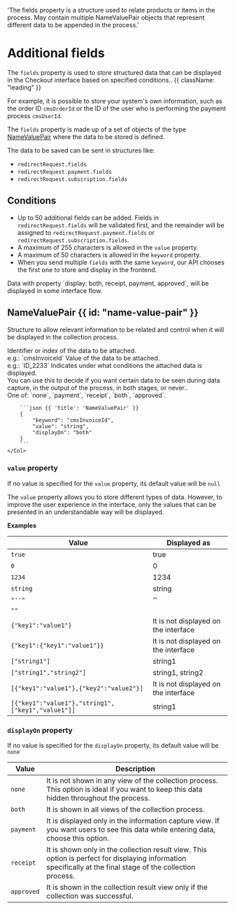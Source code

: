    'The fields property is a structure used to relate products or items in the process. May contain multiple NameValuePair objects that represent different data to be appended in the process.'

# Additional fields

The `fields` property is used to store structured data that can be displayed in the Checkout interface based on specified conditions.. {{ className: "leading" }}

For example, it is possible to store your system's own information, such as the order ID `cmsOrderId` or the ID of the user who is performing the payment process `cmsUserId`.

The `fields` property is made up of a set of objects of the type [NameValuePair](#name-value-pair) where the data to be stored is defined.

The data to be saved can be sent in structures like:

- `redirectRequest.fields`
- `redirectRequest.payment.fields`
- `redirectRequest.subscription.fields`

## Conditions

- Up to 50 additional fields can be added. Fields in `redirectRequest.fields` will be validated first, and the remainder will be assigned to `redirectRequest.payment.fields` or `redirectRequest.subscription.fields`.
- A maximum of 255 characters is allowed in the `value` property.
- A maximum of 50 characters is allowed in the `keyword` property.
- When you send multiple `fields` with the same `keyword`, our API chooses the first one to store and display in the frontend.

<Note>
Data with property `display: both, receipt, payment, approved`, will be displayed in some interface flow.
</Note>

## NameValuePair {{ id: "name-value-pair" }}

Structure to allow relevant information to be related and control when it will be displayed in the collection process.

<Row>
    <Col>
        <Properties>
            <Property name="keyword" type="string" isRequired={true}>
                Identifier or index of the data to be attached.<br/>
                e.g.: `cmsInvoiceId`
            </Property>
            <Property name="value" type="string|object|array|boolean|number" isRequired={false}>
                Value of the data to be attached.<br/>
                e.g.: `ID_2233`
            </Property>
            <Property name="displayOn" type="string" isRequired={false}>
                Indicates under what conditions the attached data is displayed.<br/>
                You can use this to decide if you want certain data to be seen during data capture, in the output of the process, in both stages, or never..<br/>
                One of: `none`, `payment`, `receipt`, `both`, `approved`.
            </Property>
        </Properties>
    </Col>
    <Col sticky>

        ```json {{ 'title': 'NameValuePair' }}
        {
            "keyword": "cmsInvoiceId",
            "value": "string",
            "displayOn": "both"
        }
        ```
    </Col>
</Row>

### `value` property

If no value is specified for the `value` property, its default value will be `null`

The `value` property allows you to store different types of data. However, to improve the user experience in the interface, only the values that can be presented in an understandable way will be displayed.

**Examples**

| Value                                             | Displayed as                 |
|---------------------------------------------------|------------------------------|
| `true`                                            | true                         |
| `0`                                               | 0                            |
| `1234`                                            | 1234                         |
| `string`                                          | string                       |
| `"''"`                                            | ''                           |
| `""`                                              |                              |
| `{"key1":"value1"}`                               | It is not displayed on the interface |
| `{"key1":{"key1":"value1"}}`                      | It is not displayed on the interface |
| `["string1"]`                                     | string1                      |
| `["string1","string2"]`                           | string1, string2             |
| `[{"key1":"value1"},{"key2":"value2"}]`           | It is not displayed on the interface |
| `[{"key1":"value1"},"string1",["key1","value1"]]` | string1                      |


### `displayOn` property

If no value is specified for the `displayOn` property, its default value will be `none`

| Value       | Description                                                                                                                                                          |
|-------------|----------------------------------------------------------------------------------------------------------------------------------------------------------------------|
| `none`      | It is not shown in any view of the collection process. This option is ideal if you want to keep this data hidden throughout the process.                             |
| `both`      | It is shown in all views of the collection process.                                                                                                                  |
| `payment`   | It is displayed only in the information capture view. If you want users to see this data while entering data, choose this option.                                    |
| `receipt`   | It is shown only in the collection result view. This option is perfect for displaying information specifically at the final stage of the collection process.         |
| `approved`  | It is shown in the collection result view only if the collection was successful.                                                                                     |
